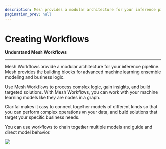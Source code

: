 ```yaml
---
description: Mesh provides a modular architecture for your inference pipeline. Mesh provides the building blocks for advanced machine learning ensemble modeling and business logic
pagination_prev: null
---
```


# Creating Workflows

**Understand Mesh Workflows**
<hr />

Mesh Workflows provide a modular architecture for your inference pipeline. Mesh provides the building blocks for advanced machine learning ensemble modeling and business logic.

Use Mesh Workflows to process complex logic, gain insights, and build targeted solutions. With Mesh Workflows, you can work with your machine learning models like they are nodes in a graph. 

Clarifai makes it easy to connect together models of different kinds so that you can perform complex operations on your data, and build solutions that target your specific business needs.

You can use workflows to chain together multiple models and guide and direct model behavior.

![](/img/mesh.svg)


<DocCardList items={useCurrentSidebarCategory().items}/>

